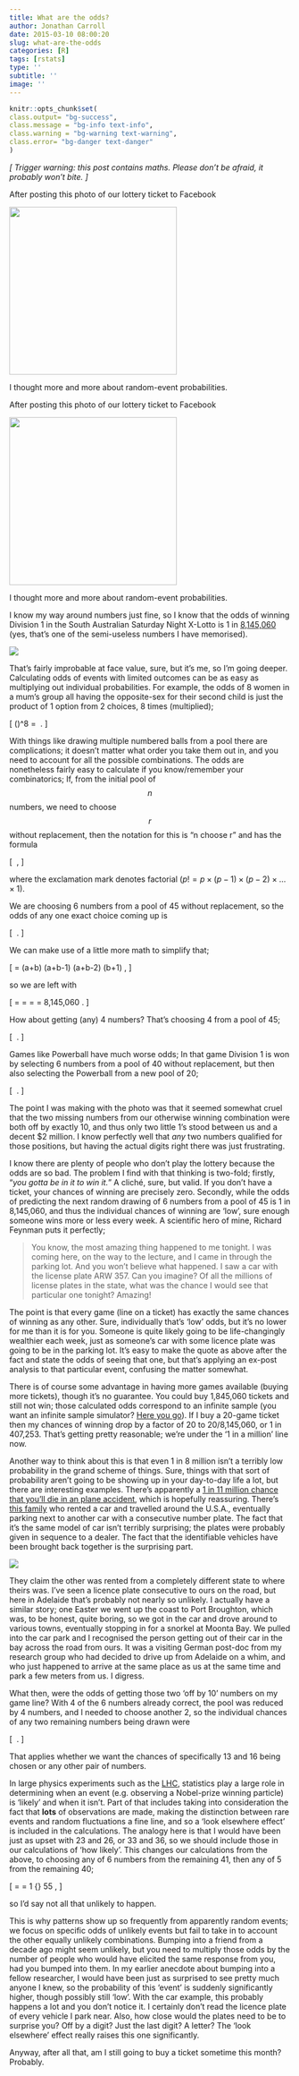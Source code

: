 ```yaml
---
title: What are the odds?
author: Jonathan Carroll
date: 2015-03-10 08:00:20
slug: what-are-the-odds
categories: [R]
tags: [rstats]
type: ''
subtitle: ''
image: ''
---
```


```r
knitr::opts_chunk$set(
class.output= "bg-success",
class.message = "bg-info text-info",
class.warning = "bg-warning text-warning",
class.error= "bg-danger text-danger"
)
```

_[ Trigger warning: this post contains maths. Please don't be afraid, it probably won't bite. ]_

After posting this photo of our lottery ticket to Facebook

![](/post/2015-03-10-what-are-the-odds_files/soclose.jpg){width=300}

I thought more and more about random-event probabilities.

<!--more-->

After posting this photo of our lottery ticket to Facebook

![](/post/2015-03-10-what-are-the-odds_files/soclose.jpg){width=300}

I thought more and more about random-event probabilities.

I know my way around numbers just fine, so I know that the odds of winning Division 1 in the South Australian Saturday Night X-Lotto is 1 in [8,145,060](https://tatts.com/salotteries/games/x-lotto) (yes, that's one of the semi-useless numbers I have memorised).

![](/post/2015-03-10-what-are-the-odds_files/solo_odds.gif)

That's fairly improbable at face value, sure, but it's me, so I'm going deeper. Calculating odds of events with limited outcomes can be as easy as multiplying out individual probabilities. For example, the odds of 8 women in a mum's group all having the opposite-sex for their second child is just the product of 1 option from 2 choices, 8 times (multiplied);

\[ \left(\frac{1}{2}\right)^8 = \frac{1}{256}\ . \]

With things like drawing multiple numbered balls from a pool there are complications; it doesn't matter what order you take them out in, and you need to account for all the possible combinations. The odds are nonetheless fairly easy to calculate if you know/remember your combinatorics; If, from the initial pool of $$n$$ numbers, we need to choose $$r$$ without replacement, then the notation for this is "n choose r" and has the formula

\[ \displaystyle{{n \choose r} = \frac{n!}{r!(n-r)!}}\ , \]

where the exclamation mark denotes factorial ($p! = p \times (p-1) \times (p-2) \times \ldots \times 1$).

We are choosing 6 numbers from a pool of 45 without replacement, so the odds of any one exact choice coming up is

\[ \displaystyle{{45 \choose 6} = \frac{45!}{6!\ 39!}}\ . \]

We can make use of a little more math to simplify that;

\[ \frac{(a+b)!}{b!} = (a+b) \times (a+b-1) \times (a+b-2) \times \ldots \times (b+1)\ , \]

so we are left with

\[ \frac{45!}{6!\ 39!} = \frac{(6+39)!}{6!\ 39!} = \frac{45 \times 44 \times 43 \times 42 \times 41 \times 40}{6 \times 5 \times 4 \times 3 \times 2 \times 1} = \frac{5864443200}{720} = 8,145,060\ . \]

How about getting (any) 4 numbers? That's choosing 4 from a pool of 45;

\[ \displaystyle{{45 \choose 4} = 148,995}\ . \]

Games like Powerball have much worse odds; In that game Division 1 is won by selecting 6 numbers from a pool of 40 without replacement, but then also selecting the Powerball from a new pool of 20;

\[ \displaystyle{{40 \choose 6} \times {20 \choose 1} = 76,767,600}\ . \]

The point I was making with the photo was that it seemed somewhat cruel that the two missing numbers from our otherwise winning combination were both off by exactly 10, and thus only two little 1's stood between us and a decent $2 million. I know perfectly well that <em>any</em> two numbers qualified for those positions, but having the actual digits right there was just frustrating.

I know there are plenty of people who don't play the lottery because the odds are so bad. The problem I find with that thinking is two-fold; firstly, "_you gotta be in it to win it._" A cliché, sure, but valid. If you don't have a ticket, your chances of winning are precisely zero. Secondly, while the odds of predicting the next random drawing of 6 numbers from a pool of 45 is 1 in 8,145,060, and thus the individual chances of winning are 'low', sure enough someone wins more or less every week. A scientific hero of mine, Richard Feynman puts it perfectly;

<blockquote>
You know, the most amazing thing happened to me tonight. I was coming here, on the way to the lecture, and I came in through the parking lot. And you won't believe what happened. I saw a car with the license plate ARW 357. Can you imagine? Of all the millions of license plates in the state, what was the chance I would see that particular one tonight? Amazing!
</blockquote>

The point is that every game (line on a ticket) has exactly the same chances of winning as any other. Sure, individually that's 'low' odds, but it's no lower for me than it is for you. Someone is quite likely going to be life-changingly wealthier each week, just as someone's car with some licence plate was going to be in the parking lot. It's easy to make the quote as above after the fact and state the odds of seeing that one, but that's applying an ex-post analysis to that particular event, confusing the matter somewhat.

There is of course some advantage in having more games available (buying more tickets), though it's no guarantee. You could buy 1,845,060 tickets and still not win; those calculated odds correspond to an infinite sample (you want an infinite sample simulator? [Here you go](http://gravy.azurewebsites.net/LotterySimulator/)). If I buy a 20-game ticket then my chances of winning drop by a factor of 20 to 20/8,145,060, or 1 in 407,253. That's getting pretty reasonable; we're under the '1 in a million' line now.

Another way to think about this is that even 1 in 8 million isn't a terribly low probability in the grand scheme of things. Sure, things with that sort of probability aren't going to be showing up in your day-to-day life a lot, but there are interesting examples. There's apparently a [1 in 11 million chance that you'll die in an plane accident](http://theweek.com/articles/462449/odds-are-11-million-1-that-youll-die-plane-crash), which is hopefully reassuring. There's [this family](http://www.reddit.com/r/AskReddit/comments/2loor3/what_is_the_most_statistically_unlikely_thing/clxkdba) who rented a car and travelled around the U.S.A., eventually parking next to another car with a consecutive number plate. The fact that it's the same model of car isn't terribly surprising; the plates were probably given in sequence to a dealer. The fact that the identifiable vehicles have been brought back together is the surprising part.

![](/post/2015-03-10-what-are-the-odds_files/consecutive.jpg)

They claim the other was rented from a completely different state to where theirs was. I've seen a licence plate consecutive to ours on the road, but here in Adelaide that's probably not nearly so unlikely. I actually have a similar story; one Easter we went up the coast to Port Broughton, which was, to be honest, quite boring, so we got in the car and drove around to various towns, eventually stopping in for a snorkel at Moonta Bay. We pulled into the car park and I recognised the person getting out of their car in the bay across the road from ours. It was a visiting German post-doc from my research group who had decided to drive up from Adelaide on a whim, and who just happened to arrive at the same place as us at the same time and park a few meters from us. I digress.

What then, were the odds of getting those two 'off by 10' numbers on my game line? With 4 of the 6 numbers already correct, the pool was reduced by 4 numbers, and I needed to choose another 2, so the individual chances of any two remaining numbers being drawn were

\[ \displaystyle{{41 \choose 2} = 820}\ . \]

That applies whether we want the chances of specifically 13 and 16 being chosen or any other pair of numbers.

In large physics experiments such as the [LHC](http://home.web.cern.ch/topics/large-hadron-collider), statistics play a large role in determining when an event (e.g. observing a Nobel-prize winning particle) is 'likely' and when it isn't. Part of that includes taking into consideration the fact that **lots** of observations are made, making the distinction between rare events and random fluctuations a fine line, and so a 'look elsewhere effect' is included in the calculations. The analogy here is that I would have been just as upset with 23 and 26, or 33 and 36, so we should include those in our calculations of 'how likely'. This changes our calculations from the above, to choosing any of 6 numbers from the remaining 41, then any of 5 from the remaining 40;

\[ \frac{6}{41} \times \frac{5}{40} = \frac{30}{1640} = \frac{3}{164} \sim 1\ {\rm in}\ 55\ , \]

so I'd say not all that unlikely to happen.

This is why patterns show up so frequently from apparently random events; we focus on specific odds of unlikely events but fail to take in to account the other equally unlikely combinations. Bumping into a friend from a decade ago might seem unlikely, but you need to multiply those odds by the number of people who would have elicited the same response from you, had you bumped into them. In my earlier anecdote about bumping into a fellow researcher, I would have been just as surprised to see pretty much anyone I knew, so the probability of this 'event' is suddenly significantly higher, though possibly still 'low'. With the car example, this probably happens a lot and you don't notice it. I certainly don't read the licence plate of every vehicle I park near. Also, how close would the plates need to be to surprise you? Off by a digit? Just the last digit? A letter? The 'look elsewhere' effect really raises this one significantly.

Anyway, after all that, am I still going to buy a ticket sometime this month? Probably.

